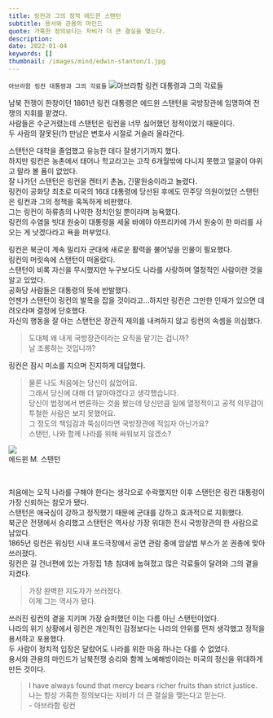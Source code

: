 ```yaml
---
title: 링컨과 그의 정적 에드윈 스탠턴
subtitle: 용서와 관용의 마인드
quote: 가혹한 정의보다는 자비가 더 큰 결실을 맺는다.
description: 
date: 2022-01-04
keywords: []
thumbnail: /images/mind/edwin-stanton/1.jpg
---
```


`아브라함 링컨 대통령과 그의 각료들`
![아브라함 링컨 대통령과 그의 각료들](/images/mind/edwin-stanton/1.jpg)

남북 전쟁이 한창이던 1861년 링컨 대통령은 에드윈 스탠턴을 국방장관에 임명하여 전쟁의 지휘를 맡겼다.  
사람들은 수군거렸는데 스탠턴은 링컨을 너무 싫어했던 정적이었기 때문이다.  
두 사람의 잘못된(?) 만남은 변호사 시절로 거슬러 올라간다.  
  
스탠턴은 대학을 졸업했고 유능한 데다 잘생기기까지 했다.  
하지만 링컨은 농촌에서 태어나 학교라고는 고작 6개월밖에 다니지 못했고 얼굴이 야위고 말라 볼 품이 없었다.  
잘 나가던 스탠턴은 링컨을 켄터키 촌놈, 긴팔원숭이라고 놀렸다.  
링컨이 공화당 최초로 미국의 16대 대통령에 당선된 후에도 민주당 의원이었던 스탠턴은 링컨과 그의 정책을 혹독하게 비판했다.  
그는 링컨이 하류층의 나약한 정치인일 뿐이라며 능욕했다.  
링컨의 수염을 빗대 원숭이 대통령을 세울 바에야 아프리카에 가서 원숭이 한 마리를 사 오는 게 낫겠다라고 욕을 퍼부었다.  
  
링컨은 북군이 계속 밀리자 군대에 새로운 활력을 불어넣을 인물이 필요했다.  
링컨의 머릿속에 스탠턴이 떠올랐다.  
스탠턴이 비록 자신을 무시했지만 누구보다도 나라를 사랑하며 열정적인 사람이란 것을 알고 있었다.  
공화당 사람들은 대통령의 뜻에 반발했다.  
언젠가 스탠턴이 링컨의 발목을 잡을 것이라고…하지만 링컨은 그만한 인재가 있으면 데려오라며 결정에 단호했다.  
자신의 행동을 잘 아는 스탠턴은 장관직 제의를 내켜하지 않고 링컨의 속셈을 의심했다.  

> 도대체 왜 내게 국방장관이라는 요직을 맡기는 겁니까?  
> 날 조롱하는 것입니까?

링컨은 잠시 미소를 지으며 진지하게 대답했다.  

> 물론 나도 처음에는 당신이 싫었어요.  
> 그래서 당신에 대해 더 알아야겠다고 생각했습니다.  
> 당신이 법정에서 변론하는 것을 봤는데 당신만큼 일에 열정적이고 공적 의무감이 투철한 사람은 보지 못했어요.  
> 그 정도의 책임감과 뚝심이라면 국방장관에 적임자 아닌가요?  
> 스탠턴, 나와 함께 나라를 위해 싸워보지 않겠소?

![](https://firebasestorage.googleapis.com/v0/b/mind-kr.appspot.com/o/img%2F70-4.jpg?alt=media&token=ca546f87-ba25-45cf-ae82-57762ad26d96)  
에드윈 M. 스탠턴

  

처음에는 오직 나라를 구해야 한다는 생각으로 수락했지만 이후 스탠턴은 링컨 대통령이 가장 신뢰하는 참모가 됐다.  
스탠턴은 애국심이 강하고 정직했기 때문에 군대를 강하고 효과적으로 지휘했다.  
북군은 전쟁에서 승리했고 스탠턴은 역사상 가장 위대한 전시 국방장관의 한 사람으로 남았다.  
1865년 링컨은 워싱턴 시내 포드극장에서 공연 관람 중에 암살범 부스가 쏜 권총에 맞아 쓰러졌다.  
링컨은 길 건너편에 있는 가정집 1층 침대에 눕혀졌고 많은 각료들이 달려와 그의 곁을 지켰다.  

> 가장 완벽한 지도자가 쓰러졌다.  
> 이제 그는 역사가 됐다.

쓰러진 링컨의 곁을 지키며 가장 슬퍼했던 이는 다름 아닌 스탠턴이었다.  
나라의 위기 상황에서 링컨은 개인적인 감정보다는 나라의 안위를 먼저 생각했고 정적을 용서하고 포용했다.  
두 사람이 정치적 입장은 달랐어도 나라를 위한 마음 하나는 다를 수 없었다.  
용서와 관용의 마인드가 남북전쟁 승리와 함께 노예해방이라는 미국의 정신을 위대하게 만든 것이다.  

> ​I have always found that mercy bears richer fruits than strict justice.  
> 나는 항상 가혹한 정의보다는 자비가 더 큰 결실을 맺는다고 믿는다.  
> \- 아브라함 링컨